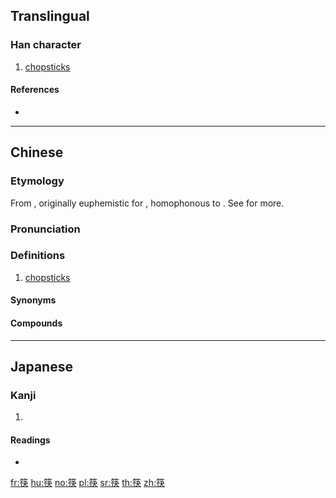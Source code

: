 {{character info/new}}
{{also|箸}}
==Translingual==

===Han character===
{{Han char|rn=118|rad=竹|as=07|sn=13|four=88934|canj=HPDK|ids=⿱⺮快}}

# [[chopstick]]s

====References====
* {{Han ref|kx=0886.231|dkj=26100|dj=1314.180|hdz=52975.150|uh=7B77|ud=31607|bh=B85F|bd=47199}}

----

==Chinese==
{{zh-forms}}

===Etymology===
From {{zh-l|快}}, originally euphemistic for {{zh-l|箸}}, homophonous to {{zh-l|住|to stay; to stop}}. See {{zh-l|筷子}} for more.

===Pronunciation===
{{zh-pron
|m=kuài
|c=faai3
|h=pfs=khoai
|md=
|mn=
|w=1khue
|mc=
|oc=y
|cat=n
}}

===Definitions===
{{zh-hanzi}}

# [[chopstick]]s

====Synonyms====
{{zh-dial|筷子}}

====Compounds====
{{zh-der|公筷|筷兒|筷子|碗筷}}

----

==Japanese==

===Kanji===
{{ja-kanji|grade=|rs=竹07}}

# {{defn|lang=ja|sort=竹07}}

====Readings====
* {{ja-readings|on=[[かい]] (kai)|kun=[[はし]] (hashi)}}

[[fr:筷]]
[[hu:筷]]
[[no:筷]]
[[pl:筷]]
[[sr:筷]]
[[th:筷]]
[[zh:筷]]